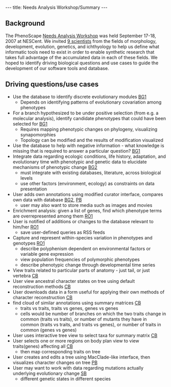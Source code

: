---
title: Needs Analysis Workshop/Summary
---

==Background==

The PhenoScape [[Needs Analysis Workshop]] was held September 17-18, 2007 at NESCent.  We invited [[Needs Analysis Workshop#Participants|9 scientists]] from the fields of morphology, development, evolution, genetics, and ichthyology to help us define what informatic tools need to exist in order to enable synthetic research that takes full advantage of the accumulated data in each of these fields.  We hoped to identify driving biological questions and use cases to guide the development of our software tools and database.

==Driving questions/use cases==

* Use the database to identify discrete evolutionary modules [[Needs Analysis Workshop/Breakout group 1|BG1]]
** Depends on identifying patterns of evolutionary covariation among phenotypes
* For a branch hypothesized to be under positive selection (from e.g. a molecular analysis), identify candidate phenotypes that could have been selected for [[Needs Analysis Workshop/Breakout group 1|BG1]]
** Requires mapping phenotypic changes on phylogeny, visualizing synapomorphies
** Topology can be modified and the results of modification visualized
* Use the database to help with negative information - what knowledge is missing that is required to answer a particular question? [[Needs Analysis Workshop/Breakout group 1|BG1]]
* Integrate data regarding ecologic conditions, life history, adaptation, and evolutionary time with phenotypic and genetic data to elucidate mechanisms of phenotypic change [[Needs Analysis Workshop/Breakout group 2|BG2]]
** must integrate with existing databases, literature, across biological levels
** use other factors (environment, ecology) as constraints on data presentation
* User adds own annotations using modified curator interface, compares own data with database [[Needs Analysis Workshop/Breakout group 2|BG2]], [[Needs Analysis Workshop/Phylogeny Breakout|PB]]
** user may also want to store media such as images and movies
* Enrichment analysis: given a list of genes, find which phenotype terms are overrepresented among them [[Needs Analysis Workshop/Report-out Day1|RO1]]
* User is notified of additions or changes to the database relevant to him/her [[Needs Analysis Workshop/Report-out Day1|RO1]]
** save user-defined queries as RSS feeds
* Capture and represent within-species variation in phenotypes and genotypes [[Needs Analysis Workshop/Report-out Day1|RO1]]
** describe polyphenism dependent on environmental factors or variable gene expression
** view population frequencies of polymorphic phenotypes
** describe phenotypic change through developmental time series
* View traits related to particular parts of anatomy - just tail, or just vertebra [[Needs Analysis Workshop/Correlation Breakout|CB]]
* User view ancestral character states on tree using default reconstruction methods [[Needs Analysis Workshop/Correlation Breakout|CB]]
* User downloads data in a form useful for applying their own methods of character reconstruction [[Needs Analysis Workshop/Correlation Breakout|CB]]
* find cloud of similar annotations using summary matrices [[Needs Analysis Workshop/Correlation Breakout|CB]]
** traits vs traits, traits vs genes, genes vs genes
** cells would be number of branches on which the two traits change in common (traits vs traits), or number of mutants they have in common (traits vs traits, and traits vs genes), or number of traits in common (genes vs genes)
* User uses interactive tree view to select taxa for summary matrix [[Needs Analysis Workshop/Correlation Breakout|CB]]
* User selects one or more regions on body plan view to view traits(genes) affecting all [[Needs Analysis Workshop/Correlation Breakout|CB]]
** then map corresponding traits on tree
* User creates and edits a tree using MacClade-like interface, then visualizes character changes on tree [[Needs Analysis Workshop/Phylogeny Breakout|PB]]
* User may want to work with data regarding mutations actually underlying evolutionary change [[Needs Analysis Workshop/Semantics Breakout|SB]]
** different genetic states in different species
